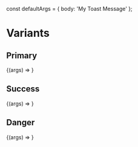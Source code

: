 const defaultArgs = { body: 'My Toast Message' };

<Meta title="Components/Toast" component={Toast} />

# Variants

## Primary

<Canvas>
  <Story
    name="Primary"
    args={{ variant: ToastVariants.PRIMARY, ...defaultArgs }}
  >
    {(args) => <Toast {...args} />}
  </Story>
</Canvas>

<ArgsTable story="Primary" />

## Success

<Canvas>
  <Story
    name="Success"
    args={{ variant: ToastVariants.SUCCESS, ...defaultArgs }}
  >
    {(args) => <Toast {...args} />}
  </Story>
</Canvas>

<ArgsTable story="Success" />

## Danger

<Canvas>
  <Story name="Danger" args={{ variant: ToastVariants.DANGER, ...defaultArgs }}>
    {(args) => <Toast {...args} />}
  </Story>
</Canvas>

<ArgsTable story="Danger" />
